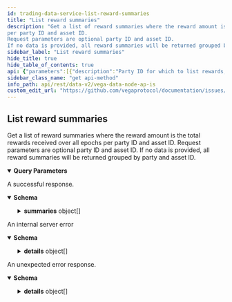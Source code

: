 ```yaml
---
id: trading-data-service-list-reward-summaries
title: "List reward summaries"
description: "Get a list of reward summaries where the reward amount is the total rewards received over all epochs
per party ID and asset ID.
Request parameters are optional party ID and asset ID.
If no data is provided, all reward summaries will be returned grouped by party and asset ID."
sidebar_label: "List reward summaries"
hide_title: true
hide_table_of_contents: true
api: {"parameters":[{"description":"Party ID for which to list rewards, if provided.","in":"query","name":"partyId","required":false,"schema":{"type":"string"}},{"description":"Asset ID for which to list rewards, if provided.","in":"query","name":"assetId","required":false,"schema":{"type":"string"}},{"description":"Number of records to be returned that sort greater than row identified by cursor supplied in 'after'.","in":"query","name":"pagination.first","required":false,"schema":{"format":"int32","type":"integer"}},{"description":"If paging forwards, the cursor string for the last row of the previous page.","in":"query","name":"pagination.after","required":false,"schema":{"type":"string"}},{"description":"Number of records to be returned that sort less than row identified by cursor supplied in 'before'.","in":"query","name":"pagination.last","required":false,"schema":{"format":"int32","type":"integer"}},{"description":"If paging forwards, the cursor string for the first row of the previous page.","in":"query","name":"pagination.before","required":false,"schema":{"type":"string"}},{"description":"Newest records first, older records last, default is true.","in":"query","name":"pagination.newestFirst","required":false,"schema":{"type":"boolean"}}],"responses":{"200":{"content":{"application/json":{"schema":{"properties":{"summaries":{"description":"Page of rewards details data and corresponding page information.","items":{"properties":{"amount":{"description":"Total amount of rewards paid in the asset. This field is an unsigned integer scaled to the asset's decimal places.","type":"string"},"assetId":{"description":"Asset ID in which the reward is being paid.","type":"string"},"partyId":{"description":"Party ID to whom the reward is being paid.","type":"string"}},"title":"Details for rewards for a single asset","type":"object"},"type":"array"}},"title":"Response from listing reward details in for a single party","type":"object"}}},"description":"A successful response."},"500":{"content":{"application/json":{"schema":{"properties":{"code":{"format":"int32","type":"integer"},"details":{"items":{"additionalProperties":{},"description":"`Any` contains an arbitrary serialized protocol buffer message along with a\nURL that describes the type of the serialized message.\n\nProtobuf library provides support to pack/unpack Any values in the form\nof utility functions or additional generated methods of the Any type.\n\nExample 1: Pack and unpack a message in C++.\n\n    Foo foo = ...;\n    Any any;\n    any.PackFrom(foo);\n    ...\n    if (any.UnpackTo(&foo)) {\n      ...\n    }\n\nExample 2: Pack and unpack a message in Java.\n\n    Foo foo = ...;\n    Any any = Any.pack(foo);\n    ...\n    if (any.is(Foo.class)) {\n      foo = any.unpack(Foo.class);\n    }\n    // or ...\n    if (any.isSameTypeAs(Foo.getDefaultInstance())) {\n      foo = any.unpack(Foo.getDefaultInstance());\n    }\n\nExample 3: Pack and unpack a message in Python.\n\n    foo = Foo(...)\n    any = Any()\n    any.Pack(foo)\n    ...\n    if any.Is(Foo.DESCRIPTOR):\n      any.Unpack(foo)\n      ...\n\nExample 4: Pack and unpack a message in Go\n\n     foo := &pb.Foo{...}\n     any, err := anypb.New(foo)\n     if err != nil {\n       ...\n     }\n     ...\n     foo := &pb.Foo{}\n     if err := any.UnmarshalTo(foo); err != nil {\n       ...\n     }\n\nThe pack methods provided by protobuf library will by default use\n'type.googleapis.com/full.type.name' as the type URL and the unpack\nmethods only use the fully qualified type name after the last '/'\nin the type URL, for example \"foo.bar.com/x/y.z\" will yield type\nname \"y.z\".\n\nJSON\n\nThe JSON representation of an `Any` value uses the regular\nrepresentation of the deserialized, embedded message, with an\nadditional field `@type` which contains the type URL. Example:\n\n    package google.profile;\n    message Person {\n      string first_name = 1;\n      string last_name = 2;\n    }\n\n    {\n      \"@type\": \"type.googleapis.com/google.profile.Person\",\n      \"firstName\": <string>,\n      \"lastName\": <string>\n    }\n\nIf the embedded message type is well-known and has a custom JSON\nrepresentation, that representation will be embedded adding a field\n`value` which holds the custom JSON in addition to the `@type`\nfield. Example (for message [google.protobuf.Duration][]):\n\n    {\n      \"@type\": \"type.googleapis.com/google.protobuf.Duration\",\n      \"value\": \"1.212s\"\n    }","properties":{"@type":{"description":"A URL/resource name that uniquely identifies the type of the serialized\nprotocol buffer message. This string must contain at least\none \"/\" character. The last segment of the URL's path must represent\nthe fully qualified name of the type (as in\n`path/google.protobuf.Duration`). The name should be in a canonical form\n(e.g., leading \".\" is not accepted).\n\nIn practice, teams usually precompile into the binary all types that they\nexpect it to use in the context of Any. However, for URLs which use the\nscheme `http`, `https`, or no scheme, one can optionally set up a type\nserver that maps type URLs to message definitions as follows:\n\n* If no scheme is provided, `https` is assumed.\n* An HTTP GET on the URL must yield a [google.protobuf.Type][]\n  value in binary format, or produce an error.\n* Applications are allowed to cache lookup results based on the\n  URL, or have them precompiled into a binary to avoid any\n  lookup. Therefore, binary compatibility needs to be preserved\n  on changes to types. (Use versioned type names to manage\n  breaking changes.)\n\nNote: this functionality is not currently available in the official\nprotobuf release, and it is not used for type URLs beginning with\ntype.googleapis.com.\n\nSchemes other than `http`, `https` (or the empty scheme) might be\nused with implementation specific semantics.","type":"string"}},"type":"object"},"type":"array"},"message":{"type":"string"}},"type":"object"}}},"description":"An internal server error"},"default":{"content":{"application/json":{"schema":{"properties":{"code":{"format":"int32","type":"integer"},"details":{"items":{"additionalProperties":{},"description":"`Any` contains an arbitrary serialized protocol buffer message along with a\nURL that describes the type of the serialized message.\n\nProtobuf library provides support to pack/unpack Any values in the form\nof utility functions or additional generated methods of the Any type.\n\nExample 1: Pack and unpack a message in C++.\n\n    Foo foo = ...;\n    Any any;\n    any.PackFrom(foo);\n    ...\n    if (any.UnpackTo(&foo)) {\n      ...\n    }\n\nExample 2: Pack and unpack a message in Java.\n\n    Foo foo = ...;\n    Any any = Any.pack(foo);\n    ...\n    if (any.is(Foo.class)) {\n      foo = any.unpack(Foo.class);\n    }\n    // or ...\n    if (any.isSameTypeAs(Foo.getDefaultInstance())) {\n      foo = any.unpack(Foo.getDefaultInstance());\n    }\n\nExample 3: Pack and unpack a message in Python.\n\n    foo = Foo(...)\n    any = Any()\n    any.Pack(foo)\n    ...\n    if any.Is(Foo.DESCRIPTOR):\n      any.Unpack(foo)\n      ...\n\nExample 4: Pack and unpack a message in Go\n\n     foo := &pb.Foo{...}\n     any, err := anypb.New(foo)\n     if err != nil {\n       ...\n     }\n     ...\n     foo := &pb.Foo{}\n     if err := any.UnmarshalTo(foo); err != nil {\n       ...\n     }\n\nThe pack methods provided by protobuf library will by default use\n'type.googleapis.com/full.type.name' as the type URL and the unpack\nmethods only use the fully qualified type name after the last '/'\nin the type URL, for example \"foo.bar.com/x/y.z\" will yield type\nname \"y.z\".\n\nJSON\n\nThe JSON representation of an `Any` value uses the regular\nrepresentation of the deserialized, embedded message, with an\nadditional field `@type` which contains the type URL. Example:\n\n    package google.profile;\n    message Person {\n      string first_name = 1;\n      string last_name = 2;\n    }\n\n    {\n      \"@type\": \"type.googleapis.com/google.profile.Person\",\n      \"firstName\": <string>,\n      \"lastName\": <string>\n    }\n\nIf the embedded message type is well-known and has a custom JSON\nrepresentation, that representation will be embedded adding a field\n`value` which holds the custom JSON in addition to the `@type`\nfield. Example (for message [google.protobuf.Duration][]):\n\n    {\n      \"@type\": \"type.googleapis.com/google.protobuf.Duration\",\n      \"value\": \"1.212s\"\n    }","properties":{"@type":{"description":"A URL/resource name that uniquely identifies the type of the serialized\nprotocol buffer message. This string must contain at least\none \"/\" character. The last segment of the URL's path must represent\nthe fully qualified name of the type (as in\n`path/google.protobuf.Duration`). The name should be in a canonical form\n(e.g., leading \".\" is not accepted).\n\nIn practice, teams usually precompile into the binary all types that they\nexpect it to use in the context of Any. However, for URLs which use the\nscheme `http`, `https`, or no scheme, one can optionally set up a type\nserver that maps type URLs to message definitions as follows:\n\n* If no scheme is provided, `https` is assumed.\n* An HTTP GET on the URL must yield a [google.protobuf.Type][]\n  value in binary format, or produce an error.\n* Applications are allowed to cache lookup results based on the\n  URL, or have them precompiled into a binary to avoid any\n  lookup. Therefore, binary compatibility needs to be preserved\n  on changes to types. (Use versioned type names to manage\n  breaking changes.)\n\nNote: this functionality is not currently available in the official\nprotobuf release, and it is not used for type URLs beginning with\ntype.googleapis.com.\n\nSchemes other than `http`, `https` (or the empty scheme) might be\nused with implementation specific semantics.","type":"string"}},"type":"object"},"type":"array"},"message":{"type":"string"}},"type":"object"}}},"description":"An unexpected error response."}},"tags":["Rewards"],"description":"Get a list of reward summaries where the reward amount is the total rewards received over all epochs\nper party ID and asset ID.\nRequest parameters are optional party ID and asset ID.\nIf no data is provided, all reward summaries will be returned grouped by party and asset ID.","operationId":"TradingDataService_ListRewardSummaries","method":"get","path":"/api/v2/rewards/summaries","servers":[{"url":"https://api.n06.testnet.vega.xyz","description":"n06 (data node)"},{"url":"https://api.n07.testnet.vega.xyz","description":"n07 (data node)"}],"info":{"title":"Vega data node APIs","version":"v0.71.4"},"postman":{"name":"List reward summaries","description":{"content":"Get a list of reward summaries where the reward amount is the total rewards received over all epochs\nper party ID and asset ID.\nRequest parameters are optional party ID and asset ID.\nIf no data is provided, all reward summaries will be returned grouped by party and asset ID.","type":"text/plain"},"url":{"path":["api","v2","rewards","summaries"],"host":["{{baseUrl}}"],"query":[{"disabled":false,"description":{"content":"Party ID for which to list rewards, if provided.","type":"text/plain"},"key":"partyId","value":""},{"disabled":false,"description":{"content":"Asset ID for which to list rewards, if provided.","type":"text/plain"},"key":"assetId","value":""},{"disabled":false,"description":{"content":"Number of records to be returned that sort greater than row identified by cursor supplied in 'after'.","type":"text/plain"},"key":"pagination.first","value":""},{"disabled":false,"description":{"content":"If paging forwards, the cursor string for the last row of the previous page.","type":"text/plain"},"key":"pagination.after","value":""},{"disabled":false,"description":{"content":"Number of records to be returned that sort less than row identified by cursor supplied in 'before'.","type":"text/plain"},"key":"pagination.last","value":""},{"disabled":false,"description":{"content":"If paging forwards, the cursor string for the first row of the previous page.","type":"text/plain"},"key":"pagination.before","value":""},{"disabled":false,"description":{"content":"Newest records first, older records last, default is true.","type":"text/plain"},"key":"pagination.newestFirst","value":""}],"variable":[]},"header":[{"key":"Accept","value":"application/json"}],"method":"GET"}}
sidebar_class_name: "get api-method"
info_path: api/rest/data-v2/vega-data-node-ap-is
custom_edit_url: "https://github.com/vegaprotocol/documentation/issues/new?labels=documentation&title=[Documentation] Requesting changes to 'List reward summaries' (trading-data-service-list-reward-summaries)"
---
```



## List reward summaries



Get a list of reward summaries where the reward amount is the total rewards received over all epochs
per party ID and asset ID.
Request parameters are optional party ID and asset ID.
If no data is provided, all reward summaries will be returned grouped by party and asset ID.

<details style={{"marginBottom":"1rem"}} data-collapsed={false} open={true}><summary style={{}}><strong>Query Parameters</strong></summary><div><ul><ParamsItem className={"paramsItem"} param={{"description":"Party ID for which to list rewards, if provided.","in":"query","name":"partyId","required":false,"schema":{"type":"string"}}}></ParamsItem><ParamsItem className={"paramsItem"} param={{"description":"Asset ID for which to list rewards, if provided.","in":"query","name":"assetId","required":false,"schema":{"type":"string"}}}></ParamsItem><ParamsItem className={"paramsItem"} param={{"description":"Number of records to be returned that sort greater than row identified by cursor supplied in 'after'.","in":"query","name":"pagination.first","required":false,"schema":{"format":"int32","type":"integer"}}}></ParamsItem><ParamsItem className={"paramsItem"} param={{"description":"If paging forwards, the cursor string for the last row of the previous page.","in":"query","name":"pagination.after","required":false,"schema":{"type":"string"}}}></ParamsItem><ParamsItem className={"paramsItem"} param={{"description":"Number of records to be returned that sort less than row identified by cursor supplied in 'before'.","in":"query","name":"pagination.last","required":false,"schema":{"format":"int32","type":"integer"}}}></ParamsItem><ParamsItem className={"paramsItem"} param={{"description":"If paging forwards, the cursor string for the first row of the previous page.","in":"query","name":"pagination.before","required":false,"schema":{"type":"string"}}}></ParamsItem><ParamsItem className={"paramsItem"} param={{"description":"Newest records first, older records last, default is true.","in":"query","name":"pagination.newestFirst","required":false,"schema":{"type":"boolean"}}}></ParamsItem></ul></div></details><div><ApiTabs><TabItem label={"200"} value={"200"}><div>

A successful response.

</div><div><MimeTabs schemaType={"response"}><TabItem label={"application/json"} value={"application/json"}><SchemaTabs><TabItem label={"Schema"} value={"Schema"}><details style={{}} data-collapsed={false} open={true}><summary style={{"textAlign":"left"}}><strong>Schema</strong></summary><div style={{"textAlign":"left","marginLeft":"1rem"}}></div><ul style={{"marginLeft":"1rem"}}><SchemaItem collapsible={true} className={"schemaItem"}><details style={{}}><summary style={{}}><strong>summaries</strong><span style={{"opacity":"0.6"}}> object[]</span></summary><div style={{"marginLeft":"1rem"}}><div style={{"marginTop":".5rem","marginBottom":".5rem"}}>

Page of rewards details data and corresponding page information.

</div><SchemaItem collapsible={false} name={"amount"} required={false} schemaDescription={"Total amount of rewards paid in the asset. This field is an unsigned integer scaled to the asset's decimal places."} schemaName={"string"} qualifierMessage={undefined} defaultValue={undefined}></SchemaItem><SchemaItem collapsible={false} name={"assetId"} required={false} schemaDescription={"Asset ID in which the reward is being paid."} schemaName={"string"} qualifierMessage={undefined} defaultValue={undefined}></SchemaItem><SchemaItem collapsible={false} name={"partyId"} required={false} schemaDescription={"Party ID to whom the reward is being paid."} schemaName={"string"} qualifierMessage={undefined} defaultValue={undefined}></SchemaItem></div></details></SchemaItem></ul></details></TabItem><TabItem label={"Example (from schema)"} value={"Example (from schema)"}><ResponseSamples responseExample={"{\n  \"summaries\": [\n    {\n      \"amount\": \"string\",\n      \"assetId\": \"string\",\n      \"partyId\": \"string\"\n    }\n  ]\n}"} language={"json"}></ResponseSamples></TabItem></SchemaTabs></TabItem></MimeTabs></div></TabItem><TabItem label={"500"} value={"500"}><div>

An internal server error

</div><div><MimeTabs schemaType={"response"}><TabItem label={"application/json"} value={"application/json"}><SchemaTabs><TabItem label={"Schema"} value={"Schema"}><details style={{}} data-collapsed={false} open={true}><summary style={{"textAlign":"left"}}><strong>Schema</strong></summary><div style={{"textAlign":"left","marginLeft":"1rem"}}></div><ul style={{"marginLeft":"1rem"}}><SchemaItem collapsible={false} name={"code"} required={false} schemaDescription={undefined} schemaName={"int32"} qualifierMessage={undefined} defaultValue={undefined}></SchemaItem><SchemaItem collapsible={true} className={"schemaItem"}><details style={{}}><summary style={{}}><strong>details</strong><span style={{"opacity":"0.6"}}> object[]</span></summary><div style={{"marginLeft":"1rem"}}><SchemaItem collapsible={false} name={"@type"} required={false} schemaDescription={"A URL/resource name that uniquely identifies the type of the serialized\nprotocol buffer message. This string must contain at least\none \"/\" character. The last segment of the URL's path must represent\nthe fully qualified name of the type (as in\n`path/google.protobuf.Duration`). The name should be in a canonical form\n(e.g., leading \".\" is not accepted).\n\nIn practice, teams usually precompile into the binary all types that they\nexpect it to use in the context of Any. However, for URLs which use the\nscheme `http`, `https`, or no scheme, one can optionally set up a type\nserver that maps type URLs to message definitions as follows:\n\n* If no scheme is provided, `https` is assumed.\n* An HTTP GET on the URL must yield a [google.protobuf.Type][]\n  value in binary format, or produce an error.\n* Applications are allowed to cache lookup results based on the\n  URL, or have them precompiled into a binary to avoid any\n  lookup. Therefore, binary compatibility needs to be preserved\n  on changes to types. (Use versioned type names to manage\n  breaking changes.)\n\nNote: this functionality is not currently available in the official\nprotobuf release, and it is not used for type URLs beginning with\ntype.googleapis.com.\n\nSchemes other than `http`, `https` (or the empty scheme) might be\nused with implementation specific semantics."} schemaName={"string"} qualifierMessage={undefined} defaultValue={undefined}></SchemaItem></div></details></SchemaItem><SchemaItem collapsible={false} name={"message"} required={false} schemaDescription={undefined} schemaName={"string"} qualifierMessage={undefined} defaultValue={undefined}></SchemaItem></ul></details></TabItem><TabItem label={"Example (from schema)"} value={"Example (from schema)"}><ResponseSamples responseExample={"{\n  \"code\": 0,\n  \"details\": [\n    {\n      \"@type\": \"string\"\n    }\n  ],\n  \"message\": \"string\"\n}"} language={"json"}></ResponseSamples></TabItem></SchemaTabs></TabItem></MimeTabs></div></TabItem><TabItem label={"default"} value={"default"}><div>

An unexpected error response.

</div><div><MimeTabs schemaType={"response"}><TabItem label={"application/json"} value={"application/json"}><SchemaTabs><TabItem label={"Schema"} value={"Schema"}><details style={{}} data-collapsed={false} open={true}><summary style={{"textAlign":"left"}}><strong>Schema</strong></summary><div style={{"textAlign":"left","marginLeft":"1rem"}}></div><ul style={{"marginLeft":"1rem"}}><SchemaItem collapsible={false} name={"code"} required={false} schemaDescription={undefined} schemaName={"int32"} qualifierMessage={undefined} defaultValue={undefined}></SchemaItem><SchemaItem collapsible={true} className={"schemaItem"}><details style={{}}><summary style={{}}><strong>details</strong><span style={{"opacity":"0.6"}}> object[]</span></summary><div style={{"marginLeft":"1rem"}}><SchemaItem collapsible={false} name={"@type"} required={false} schemaDescription={"A URL/resource name that uniquely identifies the type of the serialized\nprotocol buffer message. This string must contain at least\none \"/\" character. The last segment of the URL's path must represent\nthe fully qualified name of the type (as in\n`path/google.protobuf.Duration`). The name should be in a canonical form\n(e.g., leading \".\" is not accepted).\n\nIn practice, teams usually precompile into the binary all types that they\nexpect it to use in the context of Any. However, for URLs which use the\nscheme `http`, `https`, or no scheme, one can optionally set up a type\nserver that maps type URLs to message definitions as follows:\n\n* If no scheme is provided, `https` is assumed.\n* An HTTP GET on the URL must yield a [google.protobuf.Type][]\n  value in binary format, or produce an error.\n* Applications are allowed to cache lookup results based on the\n  URL, or have them precompiled into a binary to avoid any\n  lookup. Therefore, binary compatibility needs to be preserved\n  on changes to types. (Use versioned type names to manage\n  breaking changes.)\n\nNote: this functionality is not currently available in the official\nprotobuf release, and it is not used for type URLs beginning with\ntype.googleapis.com.\n\nSchemes other than `http`, `https` (or the empty scheme) might be\nused with implementation specific semantics."} schemaName={"string"} qualifierMessage={undefined} defaultValue={undefined}></SchemaItem></div></details></SchemaItem><SchemaItem collapsible={false} name={"message"} required={false} schemaDescription={undefined} schemaName={"string"} qualifierMessage={undefined} defaultValue={undefined}></SchemaItem></ul></details></TabItem><TabItem label={"Example (from schema)"} value={"Example (from schema)"}><ResponseSamples responseExample={"{\n  \"code\": 0,\n  \"details\": [\n    {\n      \"@type\": \"string\"\n    }\n  ],\n  \"message\": \"string\"\n}"} language={"json"}></ResponseSamples></TabItem></SchemaTabs></TabItem></MimeTabs></div></TabItem></ApiTabs></div>
